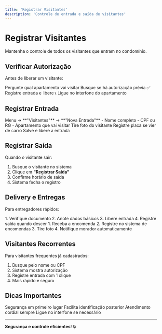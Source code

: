 ```yaml
---
title: 'Registrar Visitantes'
description: 'Controle de entrada e saída de visitantes'
---
```


# Registrar Visitantes

Mantenha o controle de todos os visitantes que entram no condomínio.

## Verificar Autorização

Antes de liberar um visitante:

<Steps>
  <Step title="Pergunte Nome e Apartamento">
    Pergunte qual apartamento vai visitar
  </Step>
  
  <Step title="Verifique no Sistema">
    Busque se há autorização prévia
  </Step>
  
  <Step title="Se Autorizado">
    ✅ Registre entrada e libere
  </Step>
  
  <Step title="Se Não Autorizado">
    📞 Ligue no interfone do apartamento
  </Step>
</Steps>

## Registrar Entrada

<Steps>
  <Step title="Acesse Sistema">
    Menu → **"Visitantes"** → **"Nova Entrada"**
  </Step>
  
  <Step title="Dados do Visitante">
    - Nome completo
    - CPF ou RG
    - Apartamento que vai visitar
  </Step>
  
  <Step title="Foto (Recomendado)">
    Tire foto do visitante
  </Step>
  
  <Step title="Veículo (Se Houver)">
    Registre placa se vier de carro
  </Step>
  
  <Step title="Confirme Entrada">
    Salve e libere a entrada
  </Step>
</Steps>

## Registrar Saída

Quando o visitante sair:

1. Busque o visitante no sistema
2. Clique em **"Registrar Saída"**
3. Confirme horário de saída
4. Sistema fecha o registro

## Delivery e Entregas

Para entregadores rápidos:

<Tabs>
  <Tab title="Liberar Subida">
    1. Verifique documento
    2. Anote dados básicos
    3. Libere entrada
    4. Registre saída quando descer
  </Tab>
  
  <Tab title="Receber na Portaria">
    1. Receba a encomenda
    2. Registre no sistema de encomendas
    3. Tire foto
    4. Notifique morador automaticamente
  </Tab>
</Tabs>

## Visitantes Recorrentes

Para visitantes frequentes já cadastrados:

1. Busque pelo nome ou CPF
2. Sistema mostra autorização
3. Registre entrada com 1 clique
4. Mais rápido e seguro

## Dicas Importantes

<CardGroup cols={2}>
  <Card title="Sempre Peça Documento" icon="id-card">
    Segurança em primeiro lugar
  </Card>
  
  <Card title="Tire Foto" icon="camera">
    Facilita identificação posterior
  </Card>
  
  <Card title="Seja Cortês" icon="handshake">
    Atendimento cordial sempre
  </Card>
  
  <Card title="Confirme Apartamento" icon="building">
    Ligue no interfone se necessário
  </Card>
</CardGroup>

---

**Segurança e controle eficientes!** 🔒

